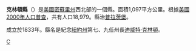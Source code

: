 {{Otheruses|克林頓縣|subject=美國密蘇里州的一個縣|other=同名的縣}}
<!--[[File:Map_of_Missouri_highlighting_Clinton_County.svg|250px]]-->
{{Infobox U.S. County|
 |county  = 克林頓縣
 |state = 密蘇里州
 |en county  = Clinton County
 |en state = Missouri
 |founded year = 1833
 |seat wl = Plattsburg 
 |area_total_sq_mi =423
 |area_land_sq_mi  =419
 |area_water_sq_mi =5
 |area percentage = 1.11% 
 |census yr = 2000
 |pop = 18979
 |density_km2 =18
 |web = www.clintoncomo.org
|}}
'''克林頓縣'''（{{lang-en|Clinton County}}）是[[美國|美國]][[密蘇里州|密蘇里州]]西北部的一個縣。面積1,097平方公里。根據[[美國2000年人口普查|美國2000年人口普查]]，共有人口18,979。縣治[[普拉茨堡市_(密蘇里州)|普拉茨堡]]。

成立於1833年。縣名是紀念[[紐約州|紐約州]]第七、九任州長[[迪威特·克林頓|迪威特·克林頓]]。
{{Missouri-stub}}

[[Category:密苏里州行政区划|C]]